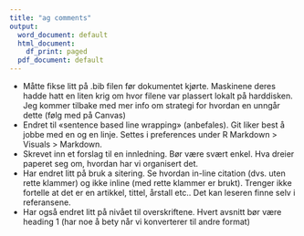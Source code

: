 ```yaml
---
title: "ag comments"
output:
  word_document: default
  html_document:
    df_print: paged
  pdf_document: default
---
```


-   Måtte fikse litt på .bib filen før dokumentet kjørte. Maskinene deres hadde hatt en liten krig om hvor filene var plassert lokalt på harddisken. Jeg kommer tilbake med mer info om strategi for hvordan en unngår dette (følg med på Canvas)
-   Endret til «sentence based line wrapping» (anbefales). Git liker best å jobbe med en og en linje. Settes i preferences under R Markdown \> Visuals \> Markdown.
-   Skrevet inn et forslag til en innledning. Bør være svært enkel. Hva dreier paperet seg om, hvordan har vi organisert det.
-   Har endret litt på bruk a sitering. Se hvordan in-line citation (dvs. uten rette klammer) og ikke inline (med rette klammer er brukt). Trenger ikke fortelle at det er en artikkel, tittel, årstall etc.. Det kan leseren finne selv i referansene.
-   Har også endret litt på nivået til overskriftene. Hvert avsnitt bør være heading 1 (har noe å bety når vi konverterer til andre format)

